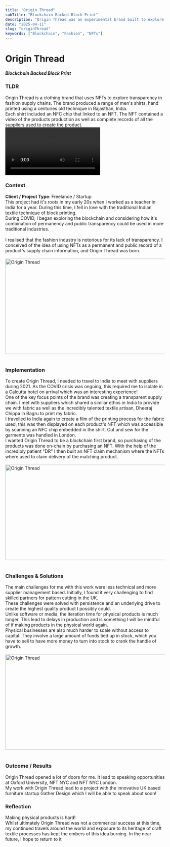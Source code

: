 ```yaml
---
title: "Origin Thread"
subTitle: "Blockchain Backed Block Print"
description: "Origin Thread was an experimental brand built to explore the possibilities of preserving product provenance on the blockchain"
date: "2025-04-11"
slug: "originThread"
keywords: ["Blockchain", "Fashion", "NFTs"]
---
```


# Origin Thread

##### Blockchain Backed Block Print

### TLDR

Origin Thread is a clothing brand that uses NFTs to explore transparency in fashion supply chains. The brand produced a range of men's shirts, hand printed using a centuries old technique in Rajasthan, India.
<br/>
Each shirt included an NFC chip that linked to an NFT. The NFT contained a video of the products production as well as complete records of all the suppliers used to create the product.
<br/>
<video
  src="/otVideo.mp4"
  controls
  playsInline
  className="w-full lg:w-1/2 rounded-lg"
/>
<br/>
<br/>
### Context

**Client / Project Type**: Freelance / Startup
<br/>
This project had it's roots in my early 20s when I worked as a teacher in India for a year. During this time, I fell in love with the traditional Indian textile technique of block printing.
<br/>
During COVID, I began exploring the blockchain and considering how it's combination of permanency and public transparency could be used in more traditional industries.  
<br/>
I realised that the fashion industry is notorious for its lack of transparency. I conceived of the idea of using NFTs as a permanent and public record of a product's supply chain information, and Origin Thread was born.
<br/>
<br/>
<img src="/ot2.png" alt="Origin Thread" width="700" height="300" />
<br/>
<br/>

### Implementation

To create Origin Thread, I needed to travel to India to meet with suppliers during 2021. As the COVID crisis was ongoing, this required me to isolate in a Calcutta hotel on arrival which was an interesting experience!
<br/>
One of the key focus points of the brand was creating a transparent supply chain. I met with suppliers which shared a similar ethos in India to provide we with fabric as well as the incredibly talented textile artisan, Dheeraj Chippa in Bagru to print my fabric.
<br/>
I travelled to India again to create a film of the printing process for the fabric used, this was then displayed on each product's NFT which was accessible by scanning an NFC chip embedded in the shirt. Cut and sew for the garments was handled in London.
<br/>
I wanted Origin Thread to be a blockchain first brand, so purchasing of the products was done on-chain by purchasing an NFT. With the help of the incredibly patient "DR" I then built an NFT claim mechanism where the NFTs where used to claim delivery of the matching product.
<br/>
<br/>
<img src="/ot3.png" alt="Origin Thread" width="700" height="300" />
<br/>
<br/>

### Challenges & Solutions

The main challenges for me with this work were less technical and more supplier management based. Initially, I found it very challenging to find skilled partners for pattern cutting in the UK.
<br/>
These challenges were solved with persistence and an underlying drive to create the highest quality product I possibly could.
<br/>
Unlike software or media, the iteration time for physical products is much longer. This lead to delays in production and is something I will be mindful of if making products in the physical world again.
<br/>
Physical businesses are also much harder to scale without access to capital. They involve a large amount of funds tied up in stock, which you have to sell to have more money to turn into stock to crank the handle of growth.
<br/>
<br/>
<img src="/ot1.jpg" alt="Origin Thread" width="700" height="300" />
<br/>
<br/>

### Outcome / Results

Origin Thread opened a lot of doors for me. It lead to speaking opportunities at Oxford University, NFT NYC and NFT NYC London.
<br/>
My work with Origin Thread lead to a project with the innovative UK based furniture startup Gather Design which I will be able to speak about soon!
<br/>

### Reflection

Making physical products is hard!
<br/>
Whilst ultimately Origin Thread was not a commerical success at this time, my continued travels around the world and exposure to its heritage of craft textile processes has kept the embers of this idea burning. In the near future, I hope to return to it
